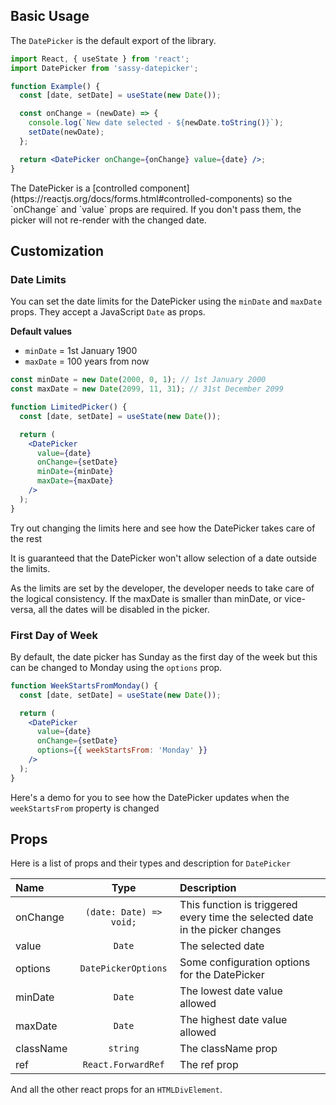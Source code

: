 
## Basic Usage

The `DatePicker` is the default export of the library.

```jsx
import React, { useState } from 'react';
import DatePicker from 'sassy-datepicker';

function Example() {
  const [date, setDate] = useState(new Date());

  const onChange = (newDate) => {
    console.log(`New date selected - ${newDate.toString()}`);
    setDate(newDate);
  };

  return <DatePicker onChange={onChange} value={date} />;
}
```

<Callout emoji="⚠️">
  The DatePicker is a [controlled
  component](https://reactjs.org/docs/forms.html#controlled-components) so the
  `onChange` and `value` props are required. If you don't pass them, the picker
  will not re-render with the changed date.
</Callout>

## Customization

### Date Limits

You can set the date limits for the DatePicker using the `minDate` and `maxDate` props. They accept a JavaScript `Date` as props.

**Default values**

- `minDate` = 1st January 1900
- `maxDate` = 100 years from now

```jsx
const minDate = new Date(2000, 0, 1); // 1st January 2000
const maxDate = new Date(2099, 11, 31); // 31st December 2099

function LimitedPicker() {
  const [date, setDate] = useState(new Date());

  return (
    <DatePicker
      value={date}
      onChange={setDate}
      minDate={minDate}
      maxDate={maxDate}
    />
  );
}
```

Try out changing the limits here and see how the DatePicker takes care of the rest

<LimitedDatepickerDemo />

It is guaranteed that the DatePicker won't allow selection of a date outside the limits.

<Callout emoji="⚠️">
  As the limits are set by the developer, the developer needs to take care of
  the logical consistency. If the maxDate is smaller than minDate, or
  vice-versa, all the dates will be disabled in the picker.
</Callout>

### First Day of Week

By default, the date picker has Sunday as the first day of the week but this can be changed to Monday using the `options` prop.

```jsx
function WeekStartsFromMonday() {
  const [date, setDate] = useState(new Date());

  return (
    <DatePicker
      value={date}
      onChange={setDate}
      options={{ weekStartsFrom: 'Monday' }}
    />
  );
}
```

Here's a demo for you to see how the DatePicker updates when the `weekStartsFrom` property is changed

<WeekStartsFromDemo />

## Props

Here is a list of props and their types and description for `DatePicker`

| Name      |          Type           | Description                                                                   |
| :-------- | :---------------------: | :---------------------------------------------------------------------------- |
| onChange  | `(date: Date) => void;` | This function is triggered every time the selected date in the picker changes |
| value     |         `Date`          | The selected date                                                             |
| options   |   `DatePickerOptions`   | Some configuration options for the DatePicker                                 |
| minDate   |         `Date`          | The lowest date value allowed                                                 |
| maxDate   |         `Date`          | The highest date value allowed                                                |
| className |        `string`         | The className prop                                                            |
| ref       |   `React.ForwardRef`    | The ref prop                                                                  |

And all the other react props for an `HTMLDivElement`.
